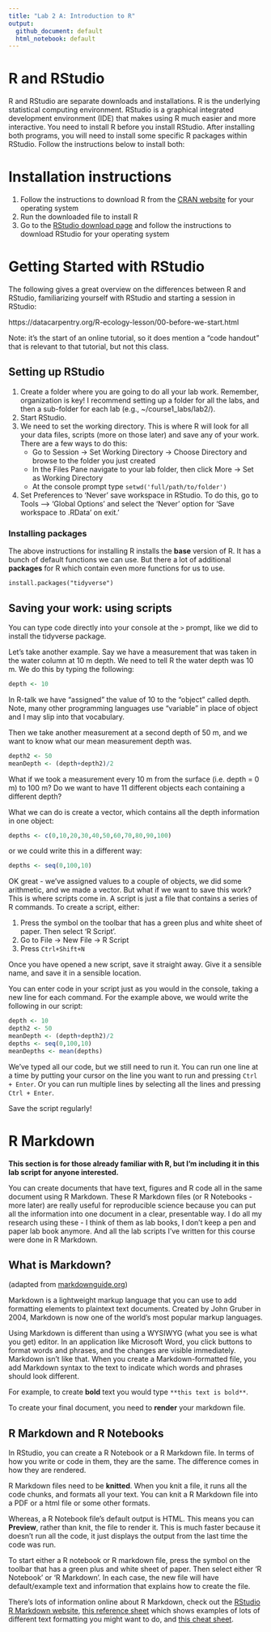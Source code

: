 ```yaml
---
title: "Lab 2 A: Introduction to R"
output: 
  github_document: default
  html_notebook: default
---
```


# R and RStudio

R and RStudio are separate downloads and installations. R is the underlying statistical computing environment. RStudio is a graphical integrated development environment (IDE) that makes using R much easier and more interactive. You need to install R before you install RStudio. After installing both programs, you will need to install some specific R packages within RStudio. Follow the instructions below to install both:

# Installation instructions

1. Follow the instructions to download R from the [CRAN website](https://cran.r-project.org/) for your operating system
2. Run the downloaded file to install R
3. Go to the [RStudio download page](https://www.rstudio.com/products/rstudio/download/#download) and follow the instructions to download RStudio for your operating system

# Getting Started with RStudio

The following gives a great overview on the differences between R and RStudio, familiarizing yourself with RStudio and starting a session in RStudio:

https://datacarpentry.org/R-ecology-lesson/00-before-we-start.html

Note: it's the start of an online tutorial, so it does mention a "code handout" that is relevant to that tutorial, but not this class.

## Setting up RStudio

1. Create a folder where you are going to do all your lab work. Remember, organization is key! I recommend setting up a folder for all the labs, and then a sub-folder for each lab (e.g., ~/course1_labs/lab2/).
1. Start RStudio.
2. We need to set the working directory. This is where R will look for all your data files, scripts (more on those later) and save any of your work. There are a few ways to do this:
    + Go to Session -> Set Working Directory -> Choose Directory and browse to the folder you just created
    + In the Files Pane navigate to your lab folder, then click More -> Set as Working Directory
    + At the console prompt type `setwd('full/path/to/folder')`
5. Set Preferences to ‘Never’ save workspace in RStudio. To do this, go to Tools –> ‘Global Options’ and select the ‘Never’ option for ‘Save workspace to .RData’ on exit.’

### Installing packages

The above instructions for installing R installs the **base** version of R. It has a bunch of default functions we can use. But there a lot of additional **packages** for R which contain even more functions for us to use. 

`install.packages("tidyverse")`


## Saving your work: using scripts

You can type code directly into your console at the `>` prompt, like we did to install the tidyverse package.

Let's take another example. Say we have a measurement that was taken in the water column at 10 m depth. We need to tell R the water depth was 10 m. We do this by typing the following:

```r
depth <- 10
```

In R-talk we have "assigned" the value of 10 to the "object" called depth. Note, many other programming languages use "variable" in place of object and I may slip into that vocabulary. 

Then we take another measurement at a second depth of 50 m, and we want to know what our mean measurement depth was.

```r
depth2 <- 50
meanDepth <- (depth+depth2)/2
```

What if we took a measurement every 10 m from the surface (i.e. depth = 0 m) to 100 m? Do we want to have 11 different objects each containing a different depth? 

What we can do is create a vector, which contains all the depth information in one object:

```r
depths <- c(0,10,20,30,40,50,60,70,80,90,100)
```

or we could write this in a different way:

```r
depths <- seq(0,100,10)
```

OK great - we've assigned values to a couple of objects, we did some arithmetic, and we made a vector. But what if we want to save this work? This is where scripts come in. A script is just a file that contains a series of R commands. To create a script, either:

1. Press the symbol on the toolbar that has a green plus and white sheet of paper. Then select 'R Script'.
2. Go to File -> New File -> R Script
3. Press `Ctrl+Shift+N`

Once you have opened a new script, save it straight away. Give it a sensible name, and save it in a sensible location. 

You can enter code in your script just as you would in the console, taking a new line for each command. For the example above, we would write the following in our script:

```r
depth <- 10
depth2 <- 50
meanDepth <- (depth+depth2)/2
depths <- seq(0,100,10)
meanDepths <- mean(depths)
```

We've typed all our code, but we still need to run it. You can run one line at a time by putting your cursor on the line you want to run and pressing `Ctrl + Enter`. Or you can run multiple lines by selecting all the lines and pressing `Ctrl + Enter`.

Save the script regularly!

# R Markdown

**This section is for those already familiar with R, but I'm including it in this lab script for anyone interested.**

You can create documents that have text, figures and R code all in the same document using R Markdown. These R Markdown files (or R Notebooks - more later) are really useful for reproducible science because you can put all the information into one document in a clear, presentable way. I do all my research using these - I think of them as lab books, I don't keep a pen and paper lab book anymore. And all the lab scripts I've written for this course were done in R Markdown.

## What is Markdown?
(adapted from [markdownguide.org](https://www.markdownguide.org/getting-started/))

Markdown is a lightweight markup language that you can use to add formatting elements to plaintext text documents. Created by John Gruber in 2004, Markdown is now one of the world’s most popular markup languages.

Using Markdown is different than using a WYSIWYG (what you see is what you get) editor. In an application like Microsoft Word, you click buttons to format words and phrases, and the changes are visible immediately. Markdown isn’t like that. When you create a Markdown-formatted file, you add Markdown syntax to the text to indicate which words and phrases should look different.

For example, to create **bold** text you would type `**this text is bold**`.

To create your final document, you need to **render** your markdown file.

## R Markdown and R Notebooks

In RStudio, you can create a R Notebook or a R Markdown file. In terms of how you write or code in them, they are the same. The difference comes in how they are rendered. 

R Markdown files need to be **knitted**. When you knit a file, it runs all the code chunks, and formats all your text. You can knit a R Markdown file into a PDF or a html file or some other formats.

Whereas, a R Notebook file's default output is HTML. This means you can **Preview**, rather than knit, the file to render it. This is much faster because it doesn't run all the code, it just displays the output from the last time the code was run.

To start either a R notebook or R markdown file, press the symbol on the toolbar that has a green plus and white sheet of paper. Then select either 'R Notebook' or 'R Markdown'. In each case, the new file will have default/example text and information that explains how to create the file.

There's lots of information online about R Markdown, check out the [RStudio R Markdown website](https://rmarkdown.rstudio.com/lesson-1.html), [this reference sheet](https://www.rstudio.com/wp-content/uploads/2015/03/rmarkdown-reference.pdfhttps://www.rstudio.com/wp-content/uploads/2015/03/rmarkdown-reference.pdf) which shows examples of lots of different text formatting you might want to do, and [this cheat sheet](https://raw.githubusercontent.com/rstudio/cheatsheets/master/rmarkdown-2.0.pdf).








